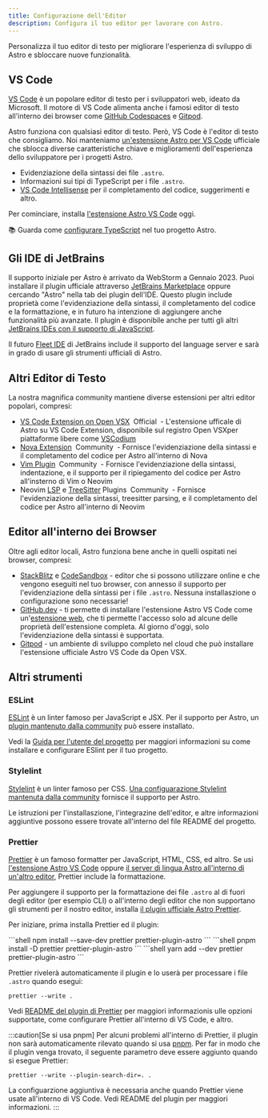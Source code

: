 ```yaml
---
title: Configurazione dell'Editor 
description: Configura il tuo editor per lavorare con Astro.
---
```


Personalizza il tuo editor di testo per migliorare l'esperienza di sviluppo di Astro e sbloccare nuove funzionalità.

## VS Code

[VS Code](https://code.visualstudio.com/) è un popolare editor di testo  per i sviluppatori web, ideato da Microsoft. Il motore di VS Code alimenta anche i famosi editor di testo all'interno dei browser come [GitHub Codespaces](https://github.com/features/codespaces) e [Gitpod](https://gitpod.io/).

Astro funziona con qualsiasi editor di testo. Però, VS Code è l'editor di testo che consigliamo. Noi manteniamo [un'estensione Astro per VS Code](https://marketplace.visualstudio.com/items?itemName=astro-build.astro-vscode) ufficiale che sblocca diverse caratteristiche chiave e 
miglioramenti dell'esperienza dello sviluppatore per i progetti Astro.

- Evidenziazione della sintassi dei file `.astro`.
- Informazioni sui tipi di TypeScript per i file `.astro`.
- [VS Code Intellisense](https://code.visualstudio.com/docs/editor/intellisense) per il completamento del codice, suggerimenti e altro.

Per cominciare, installa [l'estensione Astro VS Code](https://marketplace.visualstudio.com/items?itemName=astro-build.astro-vscode) oggi.

📚 Guarda come [configurare TypeScript](/it/guides/typescript/) nel tuo progetto Astro.

## Gli IDE di JetBrains 

Il supporto iniziale per Astro è arrivato da WebStorm a Gennaio 2023. Puoi installare il plugin ufficiale attraverso [JetBrains Marketplace](https://plugins.jetbrains.com/plugin/20959-astro) oppure cercando "Astro" nella tab dei plugin dell'IDE. Questo plugin include proprietà come l'evidenziazione della sintassi, il completamento del codice e la formattazione, e in futuro ha intenzione di aggiungere anche funzionalità più avanzate. Il plugin è disponibile anche per tutti gli altri [JetBrains IDEs con il supporto di JavaScript](https://www.jetbrains.com/products/#lang=js&type=ide).

Il futuro [Fleet IDE](https://www.jetbrains.com/fleet/) di JetBrains include il supporto del language server e sarà in grado di usare gli strumenti ufficiali di Astro.

## Altri Editor di Testo

La nostra magnifica community mantiene diverse estensioni per altri editor popolari, compresi:

- [VS Code Extension on Open VSX](https://open-vsx.org/extension/astro-build/astro-vscode) <span style="margin: 0.25em;"><Badge variant="accent">Official</Badge></span> - L'estensione ufficale di Astro su VS Code Extension, disponibile sul registro Open VSXper piattaforme libere come [VSCodium](https://vscodium.com/)
- [Nova Extension](https://extensions.panic.com/extensions/sciencefidelity/sciencefidelity.astro/) <span style="margin: 0.25em;"><Badge variant="neutral">Community</Badge></span> - Fornisce l'evidenziazione della sintassi e il completamento del codice per Astro all'interno di Nova
- [Vim Plugin](https://github.com/wuelnerdotexe/vim-astro) <span style="margin: 0.25em;"><Badge variant="neutral">Community</Badge></span> - Fornisce l'evidenziazione della sintassi, indentazione, e il supporto per il ripiegamento del codice per Astro all'insterno di Vim o Neovim
- Neovim [LSP](https://github.com/neovim/nvim-lspconfig/blob/master/doc/server_configurations.md#astro) e [TreeSitter](https://github.com/virchau13/tree-sitter-astro) Plugins <span style="margin: 0.25em;"><Badge variant="neutral">Community</Badge></span> - Fornisce l'evidenziazione della sintassi, treesitter parsing, e il completamento del codice per Astro all'interno di Neovim

## Editor all'interno dei Browser 

Oltre agli editor locali, Astro funziona bene anche in quelli ospitati nei browser, compresi:

- [StackBlitz](https://stackblitz.com/) e [CodeSandbox](https://codesandbox.io/) - editor che si possono utilizzare online e che vengono eseguiti nel tuo browser, con annesso il supporto per l'evidenziazione della sintassi per i file `.astro`. Nessuna installaszione o configurazione sono necessarie!
- [GitHub.dev](https://github.dev/) - ti permette di installare l'estensione Astro VS Code come  un'[estensione web](https://code.visualstudio.com/api/extension-guides/web-extensions), che ti permette l'accesso solo ad alcune delle proprietà dell'estensione completa. Al giorno d'oggi, solo l'evidenziazione della sintassi è supportata.
- [Gitpod](https://gitpod.io/) - un ambiente di sviluppo completo nel cloud che può installare l'estensione ufficiale Astro VS Code da Open VSX.

## Altri strumenti

### ESLint

[ESLint](https://eslint.org/) è un linter famoso per JavaScript e JSX. Per il supporto per Astro, un [plugin mantenuto dalla community](https://github.com/ota-meshi/eslint-plugin-astro) può essere installato.

Vedi la [Guida per l'utente del progetto](https://ota-meshi.github.io/eslint-plugin-astro/user-guide/) per maggiori informazioni su come installare e configurare ESlint per il tuo progetto.

### Stylelint

[Stylelint](https://stylelint.io/) è un linter famoso per CSS. [Una configuarazione  Stylelint mantenuta dalla community](https://github.com/ota-meshi/stylelint-config-html) fornisce il supporto per Astro. 

Le istruzioni per l'installaszione, l'integrazine dell'editor, e altre informazioni aggiuntive possono essere trovate all'interno del file README del progetto.

### Prettier

[Prettier](https://prettier.io/) è un famoso formatter per JavaScript, HTML, CSS, ed altro. Se usi [l'estensione Astro VS Code](https://marketplace.visualstudio.com/items?itemName=astro-build.astro-vscode) oppure [il server di lingua Astro all'interno di un'altro editor](#altri-editor-di-testo), Prettier include la formattazione.

Per aggiungere il supporto per la formattazione dei file `.astro` al di fuori degli editor (per esempio CLI) o all'interno degli editor che non supportano gli strumenti per il nostro editor, installa [il plugin ufficiale Astro Prettier](https://github.com/withastro/prettier-plugin-astro).

Per iniziare, prima installa Prettier ed il plugin:

<PackageManagerTabs>
  <Fragment slot="npm">
  ```shell
  npm install --save-dev prettier prettier-plugin-astro
  ```
  </Fragment>
  <Fragment slot="pnpm">
  ```shell
  pnpm install -D prettier prettier-plugin-astro
  ```
  </Fragment>
  <Fragment slot="yarn">
  ```shell
  yarn add --dev prettier prettier-plugin-astro
  ```
  </Fragment>
</PackageManagerTabs>

Prettier rivelerà automaticamente il plugin e lo userà per processare i file `.astro` quando esegui:

```shell
prettier --write .
```

Vedi [README del plugin di Prettier](https://github.com/withastro/prettier-plugin-astro/blob/main/README.md) per maggiori informazionis ulle opzioni supportate, come configurare Prettier all'interno di VS Code, e altro.

:::caution[Se si usa pnpm]
Per alcuni problemi all'interno di Prettier, il plugin non sarà automaticamente rilevato quando si usa [pnpm](https://pnpm.io/). Per far in modo che il plugin venga trovato, il seguente parametro deve essere aggiunto quando si esegue Prettier:

```shell
prettier --write --plugin-search-dir=. .
```

La configuarzione aggiuntiva è necessaria anche quando Prettier viene usate all'interno di VS Code. Vedi README del plugin per maggiori informazioni.
:::

